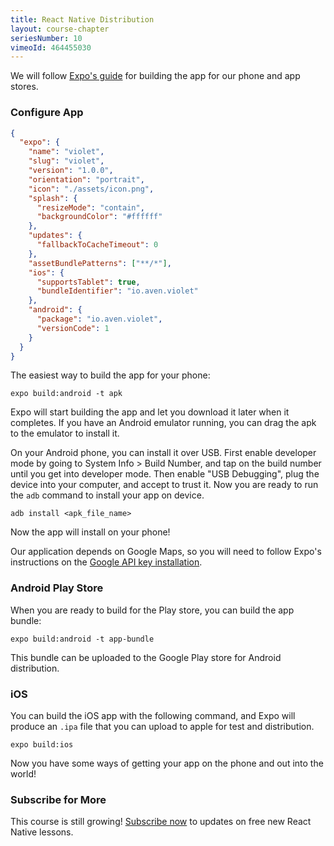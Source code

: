 ```yaml
---
title: React Native Distribution
layout: course-chapter
seriesNumber: 10
vimeoId: 464455030
---
```


We will follow [Expo's guide](https://docs.expo.io/distribution/building-standalone-apps/) for building the app for our phone and app stores.

### Configure App


```json:app.json
{
  "expo": {
    "name": "violet",
    "slug": "violet",
    "version": "1.0.0",
    "orientation": "portrait",
    "icon": "./assets/icon.png",
    "splash": {
      "resizeMode": "contain",
      "backgroundColor": "#ffffff"
    },
    "updates": {
      "fallbackToCacheTimeout": 0
    },
    "assetBundlePatterns": ["**/*"],
    "ios": {
      "supportsTablet": true,
      "bundleIdentifier": "io.aven.violet"
    },
    "android": {
      "package": "io.aven.violet",
      "versionCode": 1
    }
  }
}
 ```

The easiest way to build the app for your phone:

`expo build:android -t apk`

Expo will start building the app and let you download it later when it completes. If you have an Android emulator running, you can drag the apk to the emulator to install it.

On your Android phone, you can install it over USB. First enable developer mode by going to System Info > Build Number, and tap on the build number until you get into developer mode. Then enable "USB Debugging", plug the device into your computer, and accept to trust it. Now you are ready to run the `adb` command to install your app on device.

```
adb install <apk_file_name>
```

Now the app will install on your phone!

Our application depends on Google Maps, so you will need to follow Expo's instructions on the [Google API key installation](https://docs.expo.io/versions/latest/sdk/map-view/#deploying-to-a-standalone-app-on-android).


### Android Play Store

When you are ready to build for the Play store, you can build the app bundle:

`expo build:android -t app-bundle`

This bundle can be uploaded to the Google Play store for Android distribution.

### iOS

You can build the iOS app with the following command, and Expo will produce an `.ipa` file that you can upload to apple for test and distribution.

`expo build:ios`


Now you have some ways of getting your app on the phone and out into the world!

### Subscribe for More

This course is still growing! [Subscribe now](/react-native-course-updates) to updates on free new React Native lessons.


<!--- © Aven LLC and Aven Contributors. Licensed under Creative Commons BY-NC-SA 4.0 https://creativecommons.org/licenses/by-nc-sa/4.0/ -->
